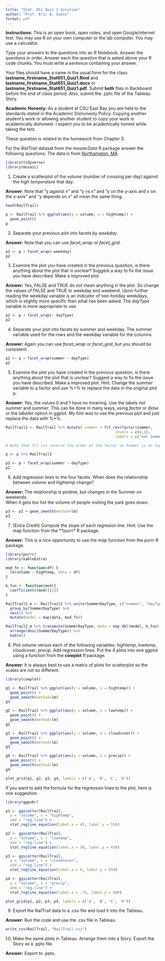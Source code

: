 ```yaml
---
title: "Stat. 651 Quiz 1 Solution"
author: "Prof. Eric A. Suess"
format: pdf
---
```


**Instructions:**   This is an open book, open notes, and open Google/internet test.  You may use R on your own computer or the lab computer.  You may use a calculator.

Type your answers to the questions into an R Notebook.  Answer the questions in order.  Answer each the question that is asked above your R code chunks.  You must write a sentence containing your answer.  

Your files should have a name in the usual form for the class **lastname_firstname_Stat651_Quiz1.Rmd** and **lastname_firstname_Stat651_Quiz1.docx** or **lastname_firstname_Stat651_Quiz1.pdf**.  Submit **both** files in Backboard before the end of class period.  Also, submit the .pptx file of the Tableau Story.

**Academic Honesty:** As a student at CSU East Bay you are held to the standards stated in the Academic Dishonesty Policy.  Copying another student’s work or allowing another student to copy your work is academically dishonest.  I expect you to be academically honest while taking the test.

These question is related to the homework from Chapter 3.

For the *RailTrail* dataset from the *mosaicData* R package answer the following questions.  The data is from [Northampton, MA](http://northamptonma.gov/DocumentCenter/View/5244/Walk_Bike_Northampton_Existing3416?bidId=).

```r
library(tidyverse)
library(mosaic)
```

1. Create a scatterplot of the *volume* (number of crossing per day) against the *high temperature* that day.

**Answer:**  Note that "y against x" and "y vs x" and "y on the y-axis and x on the x-axis" and "y depends on x" all mean the same thing.

```r
head(RailTrail)

p <- RailTrail %>% ggplot(aes(y = volume, x = hightemp)) +
  geom_point()
p
```

2. Separate your previous plot into facets by *weekday*.

**Answer:** Note that you can use *facet_wrap* or *facet_grid*.

```r
p2 <- p + facet_wrap(~weekday)
p2
```

3. Examine the plot you have created in the previous question, is there anything about the plot that is unclear?  Suggest a way to fix the issue you have described.  Make a improved plot. 

**Answer:** Yes, FALSE and TRUE do not mean anything in the plot.  So change the values of FALSE and TRUE to weekday and weekend.  Upon further reading the weekday variable is an indicator of non-holiday weekdays, which is slightly more specific than what has been asked.  The *dayType* variable is more appropriate to use.

```r
p2 <- p + facet_wrap(~ dayType)
p2
```

4. Separate your plot into facets by summer and weekday.  The summer variable used for the rows and the weekday variable for the columns.

**Answer:** Again you can use *facet_wrap* or *facet_grid*, but you should be consistent.

```r
p2 <- p + facet_wrap(summer ~ dayType)
p2
```

5. Examine the plot you have created in the previous question, is there anything about the plot that is unclear?  Suggest a way to fix the issue you have described.  Make a improved plot.  Hint: Change the *summer* variable to a factor and use %+% to replace the data in the original plot p.

**Answer:** Yes, the values 0 and 1 have no meaning.  Use the labels *not summer* and *summer*.  This can be done in many ways, using *factor* or *ifelse* or the *labeller* option in ggplot.  My hint was to use the previous plot and just replace the data with %+%.

```r
RailTrail2 <- RailTrail %>% mutate( summer = fct_rev(factor(summer, 
                                                  levels = c(0,1), 
                                                  labels = c("not Summer", "Summer")))  )

# Note that fct_rev reverse the order of the factor so Summer is on top of the plot.

p <- p %+% RailTrail2

p2 <- p + facet_wrap(summer ~ dayType)
p2
```

6. Add regression lines to the four facets.  When does the relationship between *volume* and *hightemp* change?

**Answer:** The relationship is postive, but changes in the Summer on weekends.  
When it gets too hot the volume of people visiting the park goes down.

```r
p3 <- p2 + geom_smooth(method=lm) 
p3
```

7. (Extra Credit) Compute the slope of each regresion line.  Hint: Use the map function from the **purrr* R package.

**Answer:** This is a nice opportunity to use the *map* function from the *purrr* R package.

```r
library(purrr)
library(kableExtra)

mod_fn <- function(df) {
  lm(volume ~ hightemp, data = df)
}

b_fun <- function(mod){
  coefficients(mod)[[2]]
}

RailTrail2_m <- RailTrail2 %>% unite(SummerDayType, c("summer", "dayType")) %>%
  group_by(SummerDayType) %>%
  nest() %>%
  mutate(model = map(data, mod_fn)) 

RailTrail2_m %>% transmute(SummerDayType, beta = map_dbl(model, b_fun)) %>%
  arrange(desc(SummerDayType)) %>%
  kable()
```

8. Plot *volume* versus each of the following variables: *hightemp*, *lowtemp*, *cloudcover*, *precip*.  Add regression lines.   Put the 4 plots into one ggplot using a function from the **cowplot** R package.

**Answer:** It is always best to use a matrix of plots for scatterplot so the scales are not so different.

```r
library(cowplot)

g1 <- RailTrail %>% ggplot(aes(y = volume, x = hightemp)) +
  geom_point() +
  geom_smooth(method=lm)
g1

g2 <- RailTrail %>% ggplot(aes(y = volume, x = lowtemp)) +
  geom_point() +
  geom_smooth(method=lm)
g2

g3 <- RailTrail %>% ggplot(aes(y = volume, x = cloudcover)) +
  geom_point() +
  geom_smooth(method=lm)
g3

g4 <- RailTrail %>% ggplot(aes(y = volume, x = precip)) +
  geom_point() +
  geom_smooth(method=lm)
g4

plot_grid(g1, g2, g3, g4, labels = c('A', 'B', 'C', 'D'))
```

If you want to add the formula for the regression lines to the plot, here is one suggestion.

```r
library(ggpubr)

p1 <- ggscatter(RailTrail,
  y = "volume", x = "hightemp",
  add = "reg.line") +
  stat_regline_equation(label.x = 45, label.y = 550)

p2 <- ggscatter(RailTrail,
  y = "volume", x = "lowtemp",
  add = "reg.line") +
  stat_regline_equation(label.x = 50, label.y = 650)

p3 <- ggscatter(RailTrail,
  y = "volume", x = "cloudcover",
  add = "reg.line") +
  stat_regline_equation(label.x = 6, label.y = 650)

p4 <- ggscatter(RailTrail,
  y = "volume", x = "precip",
  add = "reg.line") +
  stat_regline_equation(label.x = .75, label.y = 600)

plot_grid(p1, p2, p3, p4, labels = c('A', 'B', 'C', 'D'))
```


9. Export the RailTrail data to a .csv file and load it into the Tableau.

**Answer:**  Run the code and use the .csv file in Tableau.

```r
write_csv(RailTrail, "RailTrail.csv")
```

10. Make the same plots in Tableau.  Arrange them into a Story.  Export the Story as a .pptx file.

**Answer:** Export to .pptx.


